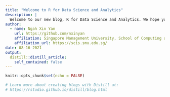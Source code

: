 ```yaml
---
title: "Welcome to R for Data Science and Analytics"
description: |
  Welcome to our new blog, R for Data Science and Analytics. We hope you enjoy reading what we have to say!
author:
  - name: Ngah Xin Yan 
    url: https://github.com/nxinyan
    affiliation: Singapore Management University, School of Computing and Information Systems
    affiliation_url: https://scis.smu.edu.sg/
date: 08-16-2021
output:
  distill::distill_article:
    self_contained: false
---
```


```r
knitr::opts_chunk$set(echo = FALSE)

# Learn more about creating blogs with Distill at:
# https://rstudio.github.io/distill/blog.html

```
